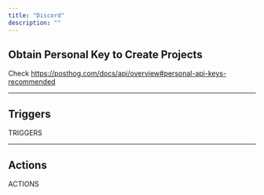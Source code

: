 ```yaml
---
title: "Discord"
description: ""
---
```


## Obtain Personal Key to Create Projects

Check https://posthog.com/docs/api/overview#personal-api-keys-recommended


---

## Triggers

TRIGGERS

---

## Actions

ACTIONS
